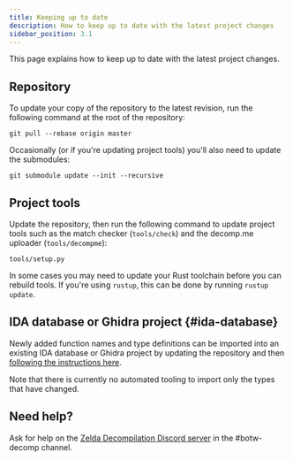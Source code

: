 ```yaml
---
title: Keeping up to date
description: How to keep up to date with the latest project changes
sidebar_position: 3.1
---
```


This page explains how to keep up to date with the latest project changes.

## Repository

To update your copy of the repository to the latest revision, run the following command at the root of the repository:

```shell
git pull --rebase origin master
```

Occasionally (or if you're updating project tools) you'll also need to update the submodules:

```shell
git submodule update --init --recursive
```

## Project tools

Update the repository, then run the following command to update project tools such as the match checker (`tools/check`) and the decomp.me uploader (`tools/decompme`):

```shell
tools/setup.py
```

In some cases you may need to update your Rust toolchain before you can rebuild tools. If you're using `rustup`, this can be done by running `rustup update`.

## IDA database or Ghidra project {#ida-database}

Newly added function names and type definitions can be imported into an existing IDA database or Ghidra project by updating the repository and then [following the instructions here](/contribute/decompiler-setup#import).

Note that there is currently no automated tooling to import only the types that have changed.

## Need help?

Ask for help on the [Zelda Decompilation Discord server](https://discord.zelda.deco.mp) in the #botw-decomp channel.
